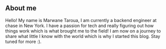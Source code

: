 ## About me

Hello! My name is Marwane Taroua, I am currently a backend engineer at chase in New York.
I have a passion for tech and really figuring out how things work which is what brought me to the field!
I am now on a journey to share what little I know with the world which is why I started this blog. Stay tuned for more :).
